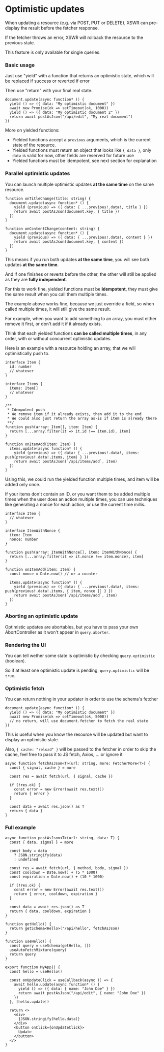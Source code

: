 # Optimistic updates

When updating a resource (e.g. via POST, PUT or DELETE), XSWR can pre-display the result before the fetcher response.

If the fetcher throws an error, XSWR will rollback the resource to the previous state.

This feature is only available for single queries.

### Basic usage

Just use "yield" with a function that returns an optimistic state, which will be replaced if success or reverted if error

Then use "return" with your final real state.

```tsx
document.update(async function* () {
  yield () => ({ data: "My optimistic document" })
  await new Promise(ok => setTimeout(ok, 1000))
  yield () => ({ data: "My optimistic document 2" })
  return await postAsJson("/api/edit", "My real document")
})
```

More on yielded functions:
- Yielded functions accept a `previous` arguments, which is the current state of the resource.
- Yielded functions must return an object that looks like `{ data }`, only `data` is valid for now, other fields are reserved for future use
- Yielded functions must be idempotent, see next section for explanation

### Parallel optimistic updates

You can launch multiple optimistic updates **at the same time** on the same resource.

```tsx
function onTitleChange(title: string) {
  document.update(async function* () {
    yield (previous) => ({ data: { ...previous!.data!, title } })
    return await postAsJson(document.key, { title })
  })
}
```

```tsx
function onContentChange(content: string) {
  document.update(async function* () {
    yield (previous) => ({ data: { ...previous!.data!, content } })
    return await postAsJson(document.key, { content })
  })
}
```

This means if you run both updates **at the same time**, you will see both updates **at the same time**.

And if one finishes or reverts before the other, the other will still be applied as they are **fully independent**.

For this to work fine, yielded functions must be **idempotent**, they must give the same result when you call them multiple times.

The example above works fine, because we just override a field, so when called multiple times, it will still give the same result.

For example, when you want to add something to an array, you must either remove it first, or don't add it if it already exists.

Think that each yielded functions **can be called multiple times**, in any order, with or without concurrent optimistic updates.

Here is an example with a resource holding an array, that we will optimistically push to.

```tsx
interface Item {
  id: number
  // whatever
}

interface Items {
  items: Item[]
  // whatever
}

/**
 * Idempotent push
 * We remove item if it already exists, then add it to the end
 * We could also just return the array as-is if item is already there
 **/
function push(array: Item[], item: Item) {
  return [...array.filter(it => it.id !== item.id), item]
}

function onItemAdd(item: Item) {
  items.update(async function* () {
    yield (previous) => ({ data: { ...previous!.data!, items: push(previous!.data!.items, item) } })
    return await postAsJson(`/api/items/add`, item)
  })
}
```

Using this, we could run the yielded function multiple times, and item will be added only once.

If your items don't contain an ID, or you want them to be added multiple times when the user does an action multiple times, you can use techniques like generating a nonce for each action, or use the current time millis.

```
interface Item {
  // whatever
}

interface ItemWithNonce {
  item: Item
  nonce: number
}

function push(array: ItemWithNonce[], item: ItemWithNonce) {
  return [...array.filter(it => it.nonce !== item.nonce), item]
}

function onItemAdd(item: Item) {
  const nonce = Date.now() // or a counter

  items.update(async function* () {
    yield (previous) => ({ data: { ...previous!.data!, items: push(previous!.data!.items, { item, nonce }) } })
    return await postAsJson(`/api/items/add`, item)
  })
}
```

### Aborting an optimistic update

Optimistic updates are abortables, but you have to pass your own AbortController as it won't appear in `query.aborter`.

### Rendering the UI

You can tell wether some state is optimistic by checking `query.optimistic` (boolean).

So if at least one optimistic update is pending, `query.optimistic` will be `true`.

### Optimistic fetch

You can return nothing in your updater in order to use the schema's fetcher

```tsx
document.update(async function* () {
  yield () => ({ data: "My optimistic document" })
  await new Promise(ok => setTimeout(ok, 5000))
  // no return, will use document.fetcher to fetch the real state
})
```

This is useful when you know the resource will be updated but want to display an optimistic state.

Also, `{ cache: "reload" }` will be passed to the fetcher in order to skip the cache, feel free to pass it to JS fetch, Axios, ... or ignore it

```tsx
async function fetchAsJson<T>(url: string, more: FetcherMore<T>) {
  const { signal, cache } = more

  const res = await fetch(url, { signal, cache })

  if (!res.ok) {
    const error = new Error(await res.text())
    return { error }
  }

  const data = await res.json() as T
  return { data }
}
```

### Full example 

```tsx
async function postAsJson<T>(url: string, data: T) {
  const { data, signal } = more

  const body = data 
    ? JSON.stringify(data) 
    : undefined

  const res = await fetch(url, { method, body, signal })
  const cooldown = Date.now() + (5 * 1000)
  const expiration = Date.now() + (10 * 1000)

  if (!res.ok) {
    const error = new Error(await res.text())
    return { error, cooldown, expiration }
  }

  const data = await res.json() as T
  return { data, cooldown, expiration }
}

function getHello() {
  return getSchema<Hello>("/api/hello", fetchAsJson)
}

function useHello() {
  const query = useSchema(getHello, [])
  useAutoFetchMixture(query)
  return query
}

export function MyApp() {
  const hello = useHello()

  const onUpdateClick = useCallback(async () => {
    await hello.update(async function* () {
      yield () => ({ data: { name: "John Doe" } })
      return await postAsJson("/api/edit", { name: "John Doe" })
    })
  }, [hello.update])

  return <>
    <div>
      {JSON.stringify(hello.data)}
    </div>
    <button onClick={onUpdateClick}>
      Update
    </button>
  </>
}
```